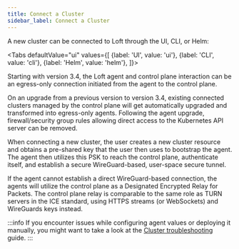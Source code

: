 ```yaml
---
title: Connect a Cluster
sidebar_label: Connect a Cluster
---
```





A new cluster can be connected to Loft through the UI, CLI, or Helm:

<Tabs
  defaultValue="ui"
  values={[
    {label: 'UI', value: 'ui'},
    {label: 'CLI', value: 'cli'},
    {label: 'Helm', value: 'helm'},
  ]}>
  <TabItem value="ui">
    <PartialClusterConnectUI />
  </TabItem>
  <TabItem value="cli">
    <PartialClusterConnectCLI />
  </TabItem>
  <TabItem value="helm">
    <PartialClusterConnectHelm />
  </TabItem>
</Tabs>

Starting with version 3.4, the Loft agent and control plane interaction can be
an egress-only connection initiated from the agent to the control plane.

<div className="flex-container" style={{marginBottom: "1rem"}}>
  <BeforeSvg width="100%"/>
  <AfterSvg width="100%"/>
</div>

On an upgrade from a previous version to version 3.4, existing connected clusters
managed by the control plane will get automatically upgraded and transformed into
egress-only agents.
Following the agent upgrade, firewall/security group rules allowing direct access
to the Kubernetes API server can be removed.

When connecting a new cluster, the user creates a new cluster resource and obtains
a pre-shared key that the user then uses to bootstrap the agent.
The agent then utilizes this PSK to reach the control plane, authenticate itself,
and establish a secure WireGuard-based, user-space secure tunnel.

<EnrollmentSvg width="100%"/>

If the agent cannot establish a direct WireGuard-based connection, the agents will
utilize the control plane as a Designated Encrypted Relay for Packets. The control
plane relay is comparable to the same role as TURN servers in the ICE standard,
using HTTPS streams (or WebSockets) and WireGuards keys instead.

:::info
If you encounter issues while configuring agent values or deploying it manually, you might want to take a look at the [Cluster troubleshooting](./cluster-troubleshooting) guide.
:::
